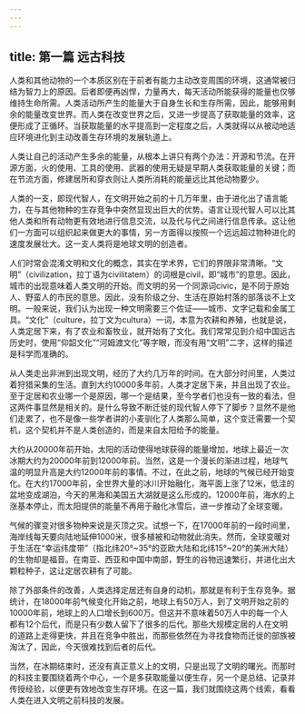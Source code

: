 ```yaml
---
---
---
```

title: 第一篇 远古科技
---







人类和其他动物的一个本质区别在于前者有能力主动改变周围的环境，这通常被归结为智力上的原因。后者即便再凶悍，力量再大，每天活动所能获得的能量也仅够维持生命所需。人类活动所产生的能量大于自身生长和生存所需，因此，能够用剩余的能量改变世界。而人类在改变世界之后，又进一步提高了获取能量的效率，这便形成了正循环。当获取能量的水平提高到一定程度之后，人类就得以从被动地适应环境进化到主动改善生存环境的发展轨道上。

人类让自己的活动产生多余的能量，从根本上讲只有两个办法：开源和节流。在开源方面，火的使用、工具的使用、武器的使用无疑是早期人类获取能量的关键；而在节流方面，修建居所和穿衣则让人类所消耗的能量远比其他动物要少。

人类的一支，即现代智人，在文明开始之前的十几万年里，由于进化出了语言能力，在与其他物种的生存竞争中突然显现出巨大的优势。语言让现代智人可以比其他人类和所有动物更有效地进行信息交流，以及代与代之间进行信息传承。这让他们一方面可以组织起来做更大的事情，另一方面得以按照一个远远超过物种进化的速度发展壮大。这一支人类将是地球文明的创造者。

人们时常会混淆文明和文化的概念，其实在学术界，它们的界限非常清晰。“文明”（civilization，拉丁语为civilitatem）的词根是civil，即“城市”的意思。因此，城市的出现意味着人类文明的开始。而文明的另一个同源词civic，是不同于原始人、野蛮人的市民的意思。因此，没有阶级之分、生活在原始村落的部落谈不上文明。一般来说，我们认为出现一种文明需要三个佐证——城市、文字记载和金属工具。“文化”（culture，拉丁文为cultura）一词，本意为农耕和养殖，也就是说，人类定居下来，有了农业和畜牧业，就开始有了文化。我们常常见到介绍中国远古历史时，使用“仰韶文化”“河姆渡文化”等字眼，而没有用“文明”二字，这样的描述是科学而准确的。

从人类走出非洲到出现文明，经历了大约几万年的时间。在大部分时间里，人类过着狩猎采集的生活。直到大约10000多年前，人类才定居下来，并且出现了农业。至于定居和农业哪一个是原因，哪一个是结果，至今学者们也没有一致的看法，但这两件事显然是相关的。是什么导致不断迁徙的现代智人停下了脚步？显然不是他们走累了，也不是像一些学者讲的小麦驯化了人类那么简单，这个变迁需要一个契机，这个契机并不是人类创造的，而是来自太阳给予的能量。

大约从20000年前开始，太阳的活动使得地球获得的能量增加，地球上最近一次冰期大约为20000年前到12000年前。当然，这是一个漫长的渐进过程，地球气温的明显升高是大约12000年前的事情。不过，在此之前，地球的气候已经开始变化。在大约17000年前，全世界大量的冰川开始融化，海平面上涨了12米，低洼的盆地变成湖泊，今天的黑海和美国五大湖就是这么形成的。12000年前，海水的上涨基本停止，而太阳提供的能量不再用于融化冰雪后，进一步推动了全球变暖。

气候的骤变对很多物种来说是灭顶之灾。试想一下，在17000年前的一段时间里，海岸线每天要向陆地延伸1000米，很多植被和动物就此消失。然而，全球变暖对于生活在“幸运纬度带”（指北纬20°~35°的亚欧大陆和北纬15°~20°的美洲大陆）的生物却是福音。在南亚、西亚和中国中南部，野生的谷物迅速繁衍，并进化出大颗粒种子，这让定居农耕有了可能。

除了外部条件的改善，人类选择定居还有自身的动机，那就是有利于生存竞争。据统计，在18000年前气候变化开始之前，地球上有50万人，到了文明开始之前的10000年前，地球上的人口增长到600万。但这并不意味着50万人中的每一个人都有12个后代，而是只有少数人留下了很多的后代。那些大规模定居的人在文明的道路上走得更快，并且在竞争中胜出，而那些依然在为寻找食物而迁徙的部族被淘汰了，因此，今天很难找到后者的后代。

当然，在冰期结束时，还没有真正意义上的文明，只是出现了文明的曙光。而那时的科技主要围绕着两个中心，一个是多获取能量以便生存，另一个是总结、记录并传授经验，以便更有效地改变生存环境。在这一篇，我们就围绕这两个线索，看看人类在进入文明之前科技的发展。
